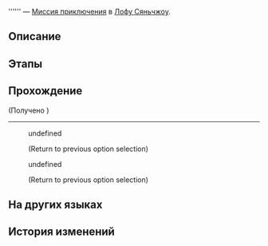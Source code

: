 {{Дополнить|Диалоги.}}
{{Миссия Инфобокс
|id              = 4040210
|Название        = 
|Изображение     = Миссия Освоения .png
|Тип             = Миссия приключения
|События         = 
|Глава           = 
|Условия         = Завершена [[Миссия Освоения]] ''[[Гончая гонится за лисой]]''
|Персонажи       = Местный на Сяньчжоу; Первопроходец
|СтартЛокация    = [[Лофу Сяньчжоу]] — [[Центральная гавань Приюта звёздных яликов]]
|Локации         = Центральная гавань Приюта звёздных яликов
|Предыдущая      = 
|Следующая       = 
|Награды         = Strale*10; Кредиты*5 000
}}
'''''' — [[Миссия приключения]] в [[Лофу Сяньчжоу]].

==Описание==
{{Описание|<!--официальное описание из Перекрёстка судеб-->}}

==Этапы==


==Прохождение==
{{Дополнить}}


;(Получено {{Item|Похвала высокой морали|20|x=1|text=Похвала высокой морали}})
----
<!--Unknown TalkSentence: 412100106-->
<!--Unknown TalkSentence: 412100107-->
:{{Диалог|Стрелка}} undefined
:<!--Unknown TalkSentence: 412100109-->
:<!--Unknown TalkSentence: 412100110-->
:<!--Unknown TalkSentence: 412100114-->
:<!--Unknown TalkSentence: 412100115-->
:<!--Unknown TalkSentence: 412100116-->
:<!--Unknown TalkSentence: 412100117-->
:<!--Unknown TalkSentence: 412100118-->
:;(Return to previous option selection)
:{{Диалог|Стрелка}} undefined
:<!--Unknown TalkSentence: 412100112-->
:<!--Unknown TalkSentence: 412100113-->
:<!--Unknown TalkSentence: 412100114-->
:<!--Unknown TalkSentence: 412100115-->
:<!--Unknown TalkSentence: 412100116-->
:<!--Unknown TalkSentence: 412100117-->
:<!--Unknown TalkSentence: 412100118-->
:;(Return to previous option selection)
{{Диалог Конец}}

==На других языках==
{{На других языках
|en   = 
|zhs  = 
|zht  = 
|ja   = 
|ko   = 
|es   = 
|fr   = 
|ru   = 
|th   = 
|vi   = 
|de   = 
|id   = 
|pt   = 
}}

==История изменений==
{{История изменений|2.7}}
